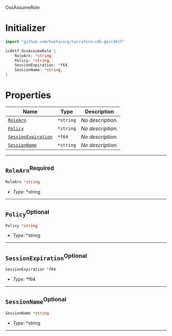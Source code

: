  OssAssumeRole <a name="OssAssumeRole" id="cdktf.OssAssumeRole"></a>

# Initializer <a name="Initializer" id="cdktf.OssAssumeRole.Initializer"></a>

```go
import "github.com/hashicorp/terraform-cdk-go/cdktf"

&cdktf.OssAssumeRole {
	RoleArn: *string,
	Policy: *string,
	SessionExpiration: *f64,
	SessionName: *string,
}
```

# Properties <a name="Properties" id="Properties"></a>

| **Name** | **Type** | **Description** |
| --- | --- | --- |
| <code><a href="#cdktf.OssAssumeRole.property.roleArn">RoleArn</a></code> | <code>*string</code> | *No description.* |
| <code><a href="#cdktf.OssAssumeRole.property.policy">Policy</a></code> | <code>*string</code> | *No description.* |
| <code><a href="#cdktf.OssAssumeRole.property.sessionExpiration">SessionExpiration</a></code> | <code>*f64</code> | *No description.* |
| <code><a href="#cdktf.OssAssumeRole.property.sessionName">SessionName</a></code> | <code>*string</code> | *No description.* |

---

## `RoleArn`<sup>Required</sup> <a name="RoleArn" id="cdktf.OssAssumeRole.property.roleArn"></a>

```go
RoleArn *string
```

- *Type:* *string

---

## `Policy`<sup>Optional</sup> <a name="Policy" id="cdktf.OssAssumeRole.property.policy"></a>

```go
Policy *string
```

- *Type:* *string

---

## `SessionExpiration`<sup>Optional</sup> <a name="SessionExpiration" id="cdktf.OssAssumeRole.property.sessionExpiration"></a>

```go
SessionExpiration *f64
```

- *Type:* *f64

---

## `SessionName`<sup>Optional</sup> <a name="SessionName" id="cdktf.OssAssumeRole.property.sessionName"></a>

```go
SessionName *string
```

- *Type:* *string

---
